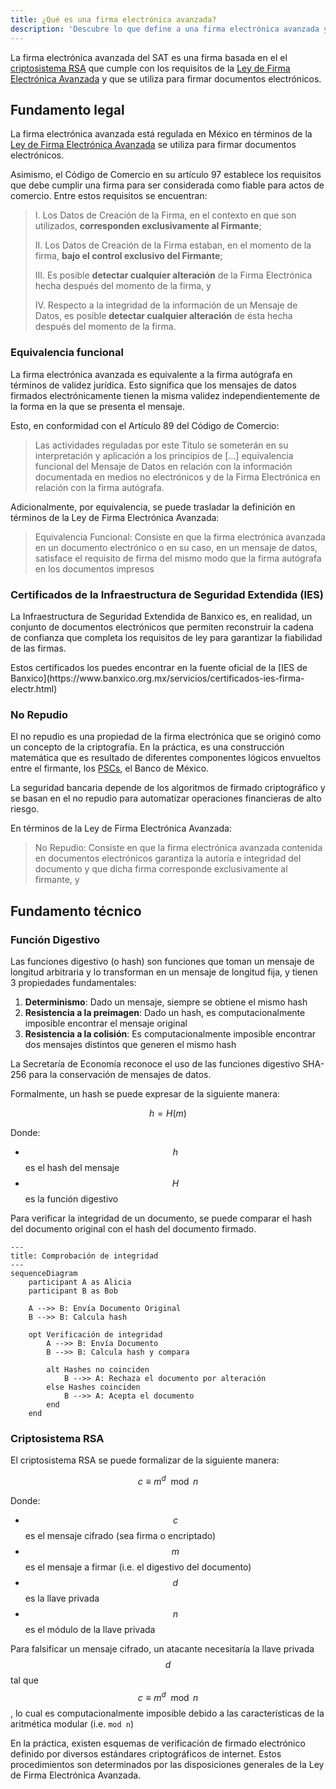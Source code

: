 ```yaml
---
title: ¿Qué es una firma electrónica avanzada?
description: 'Descubre lo que define a una firma electrónica avanzada y cómo se diferencia de otros tipos de firma electrónica'
---
```


La firma electrónica avanzada del SAT es una firma basada en el el [criptosistema RSA](/technical//electronic-signature/what-is-an-electronic-signature#rsa) que cumple con los requisitos de la [Ley de Firma Electrónica Avanzada](https://www.diputados.gob.mx/LeyesBiblio/pdf/LFEA_200521.pdf) y que se utiliza para firmar documentos electrónicos.

## Fundamento legal

La firma electrónica avanzada está regulada en México en términos de la [Ley de Firma Electrónica Avanzada](https://www.diputados.gob.mx/LeyesBiblio/pdf/LFEA_200521.pdf) se utiliza para firmar documentos electrónicos.

Asimismo, el Código de Comercio en su artículo 97 establece los requisitos que debe cumplir una firma para ser considerada como fiable para actos de comercio. Entre estos requisitos se encuentran:

> I. Los Datos de Creación de la Firma, en el contexto en que son utilizados, **corresponden exclusivamente al Firmante**;
>
> II. Los Datos de Creación de la Firma estaban, en el momento de la firma, **bajo el control exclusivo del Firmante**;
>
> III. Es posible **detectar cualquier alteración** de la Firma Electrónica hecha después del momento de la firma, y
>
> IV. Respecto a la integridad de la información de un Mensaje de Datos, es posible **detectar cualquier alteración** de ésta hecha después del momento de la firma.

### Equivalencia funcional

La firma electrónica avanzada es equivalente a la firma autógrafa en términos de validez jurídica. Esto significa que los mensajes de datos firmados electrónicamente tienen la misma validez independientemente de la forma en la que se presenta el mensaje.

Esto, en conformidad con el Artículo 89 del Código de Comercio:

> Las actividades reguladas por este Título se someterán en su interpretación y aplicación a los principios de [...] equivalencia funcional del Mensaje de Datos en relación con la información documentada en medios no electrónicos y de la Firma Electrónica en relación con la firma autógrafa.

Adicionalmente, por equivalencia, se puede trasladar la definición en términos de la Ley de Firma Electrónica Avanzada:

> Equivalencia Funcional: Consiste en que la firma electrónica avanzada en un documento electrónico o en su caso, en un mensaje de datos, satisface el requisito de firma del mismo modo que la firma autógrafa en los documentos impresos

### Certificados de la Infraestructura de Seguridad Extendida (IES)

La Infraestructura de Seguridad Extendida de Banxico es, en realidad, un conjunto de documentos electrónicos que permiten reconstruir la cadena de confianza que completa los requisitos de ley para garantizar la fiabilidad de las firmas.

<Tip>
Estos certificados los puedes encontrar en la fuente oficial de la [IES de Banxico](https://www.banxico.org.mx/servicios/certificados-ies-firma-electr.html)
</Tip>

### No Repudio

El no repudio es una propiedad de la firma electrónica que se originó como un concepto de la criptografía. En la práctica, es una construcción matemática que es resultado de diferentes componentes lógicos envueltos entre el firmante, los [PSCs](/technical//electronic-signature/trust-service-providers), el Banco de México.

<Note>
La seguridad bancaria depende de los algoritmos de firmado criptográfico y se basan en el no repudio para automatizar operaciones financieras de alto riesgo.
</Note>

En términos de la Ley de Firma Electrónica Avanzada:

> No Repudio: Consiste en que la firma electrónica avanzada contenida en documentos electrónicos garantiza la autoría e integridad del documento y que dicha firma corresponde exclusivamente al firmante, y

## Fundamento técnico

### Función Digestivo

Las funciones digestivo (o hash) son funciones que toman un mensaje de longitud arbitraria y lo transforman en un mensaje de longitud fija, y tienen 3 propiedades fundamentales:

1. **Determinismo**: Dado un mensaje, siempre se obtiene el mismo hash
2. **Resistencia a la preimagen**: Dado un hash, es computacionalmente imposible encontrar el mensaje original
3. **Resistencia a la colisión**: Es computacionalmente imposible encontrar dos mensajes distintos que generen el mismo hash

La Secretaría de Economía reconoce el uso de las funciones digestivo SHA-256 para la conservación de mensajes de datos.

Formalmente, un hash se puede expresar de la siguiente manera:

$$h = H(m)$$

Donde:

- $$h$$ es el hash del mensaje
- $$H$$ es la función digestivo

Para verificar la integridad de un documento, se puede comparar el hash del documento original con el hash del documento firmado.

```mermaid
---
title: Comprobación de integridad
---
sequenceDiagram
    participant A as Alicia
    participant B as Bob

    A -->> B: Envía Documento Original
    B -->> B: Calcula hash

    opt Verificación de integridad
        A -->> B: Envía Documento
        B -->> B: Calcula hash y compara

        alt Hashes no coinciden
            B -->> A: Rechaza el documento por alteración
        else Hashes coinciden
            B -->> A: Acepta el documento
        end
    end
```

### Criptosistema RSA

El criptosistema RSA se puede formalizar de la siguiente manera:

$$c \equiv m^d \mod n$$

Donde:

- $$c$$ es el mensaje cifrado (sea firma o encriptado)
- $$m$$ es el mensaje a firmar (i.e. el digestivo del documento)
- $$d$$ es la llave privada
- $$n$$ es el módulo de la llave privada

Para falsificar un mensaje cifrado, un atacante necesitaría la llave privada $$d$$ tal que $$c \equiv m^d \mod n$$, lo cual es computacionalmente imposible debido a las características de la aritmética modular (i.e. `mod n`)

En la práctica, existen esquemas de verificación de firmado electrónico definido por diversos estándares criptográficos de internet. Estos procedimientos son determinados por las disposiciones generales de la Ley de Firma Electrónica Avanzada.
